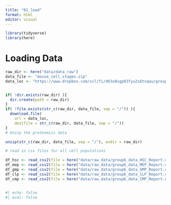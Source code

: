 ```yaml
---
title: "01_load"
format: html
editor: visual
---
```


```r
library(tidyverse)
library(here)
```

# Loading Data

```r
raw_dir <- here("data/data_raw")
data_file <- "mouse_cell_stages.zip"
data_loc <- "https://www.dropbox.com/scl/fi/d63o8sgp03fyu2s6tsqau/group_6_data.zip?rlkey=50z2rrfaowoizqivttdmyym2i&st=kngr6y9j&dl=1"


if( !dir.exists(raw_dir) ){
  dir.create(path = raw_dir)
}
if( !file.exists(str_c(raw_dir, data_file, sep = "/")) ){
  download.file(
    url = data_loc,
    destfile = str_c(raw_dir, data_file, sep = "/"))
}
# Unzip the proteomics data

unzip(str_c(raw_dir, data_file, sep = "/"), exdir = raw_dir)
```

```r

# read in csv files for all cell populations

df_hsc <- read_csv2(file = here("data/raw_data/group6_data_HSC_Report.csv"), na="NaN")
df_mep <- read_csv2(file = here("data/raw_data/group6_data_MEP_Report.csv"), na="NaN")
df_gmp <- read_csv2(file = here("data/raw_data/group6_data_GMP_Report.csv"), na="NaN")
df_clp <- read_csv2(file = here("data/raw_data/group6_data_CLP_Report.csv"), na="NaN")
df_cmp <- read_csv2(file = here("data/raw_data/group6_data_CMP_Report.csv"), na="NaN")


#| echo: false
#| eval: false

```
